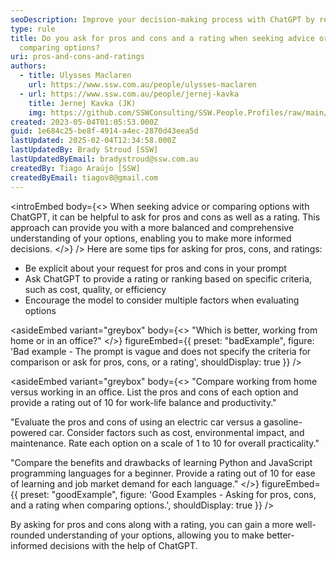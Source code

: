 ```yaml
---
seoDescription: Improve your decision-making process with ChatGPT by requesting pros, cons, and ratings when comparing options or seeking advice.
type: rule
title: Do you ask for pros and cons and a rating when seeking advice or
  comparing options?
uri: pros-and-cons-and-ratings
authors:
  - title: Ulysses Maclaren
    url: https://www.ssw.com.au/people/ulysses-maclaren
  - url: https://www.ssw.com.au/people/jernej-kavka
    title: Jernej Kavka (JK)
    img: https://github.com/SSWConsulting/SSW.People.Profiles/raw/main/Jernej-Kavka/Images/Jernej-Kavka-Profile.jpg
created: 2023-05-04T01:05:53.000Z
guid: 1e684c25-be8f-4914-a4ec-2870d43eea5d
lastUpdated: 2025-02-04T12:34:58.000Z
lastUpdatedBy: Brady Stroud [SSW]
lastUpdatedByEmail: bradystroud@ssw.com.au
createdBy: Tiago Araújo [SSW]
createdByEmail: tiagov8@gmail.com
---
```


<introEmbed
  body={<>
When seeking advice or comparing options with ChatGPT, it can be helpful to ask for pros and cons as well as a rating. This approach can provide you with a more balanced and comprehensive understanding of your options, enabling you to make more informed decisions.
  </>}
/>
Here are some tips for asking for pros, cons, and ratings:

* Be explicit about your request for pros and cons in your prompt
* Ask ChatGPT to provide a rating or ranking based on specific criteria, such as cost, quality, or efficiency
* Encourage the model to consider multiple factors when evaluating options

<asideEmbed
  variant="greybox"
  body={<>
    "Which is better, working from home or in an office?"
  </>}
  figureEmbed={{
    preset: "badExample",
    figure: 'Bad example - The prompt is vague and does not specify the criteria for comparison or ask for pros, cons, or a rating',
    shouldDisplay: true
  }}
/>

<asideEmbed
  variant="greybox"
  body={<>
    "Compare working from home versus working in an office. List the pros and cons of each option and provide a rating out of 10 for work-life balance and productivity."

"Evaluate the pros and cons of using an electric car versus a gasoline-powered car. Consider factors such as cost, environmental impact, and maintenance. Rate each option on a scale of 1 to 10 for overall practicality."

"Compare the benefits and drawbacks of learning Python and JavaScript programming languages for a beginner. Provide a rating out of 10 for ease of learning and job market demand for each language."
  </>}
  figureEmbed={{
    preset: "goodExample",
    figure: 'Good Examples - Asking for pros, cons, and a rating when comparing options.',
    shouldDisplay: true
  }}
/>

By asking for pros and cons along with a rating, you can gain a more well-rounded understanding of your options, allowing you to make better-informed decisions with the help of ChatGPT.
